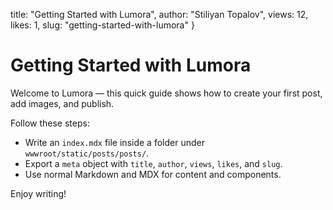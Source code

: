   title: "Getting Started with Lumora",
  author: "Stiliyan Topalov",
  views: 12,
  likes: 1,
  slug: "getting-started-with-lumora"
}

# Getting Started with Lumora

Welcome to Lumora — this quick guide shows how to create your first post, add images, and publish.

Follow these steps:

- Write an `index.mdx` file inside a folder under `wwwroot/static/posts/posts/`.
- Export a `meta` object with `title`, `author`, `views`, `likes`, and `slug`.
- Use normal Markdown and MDX for content and components.

Enjoy writing!
